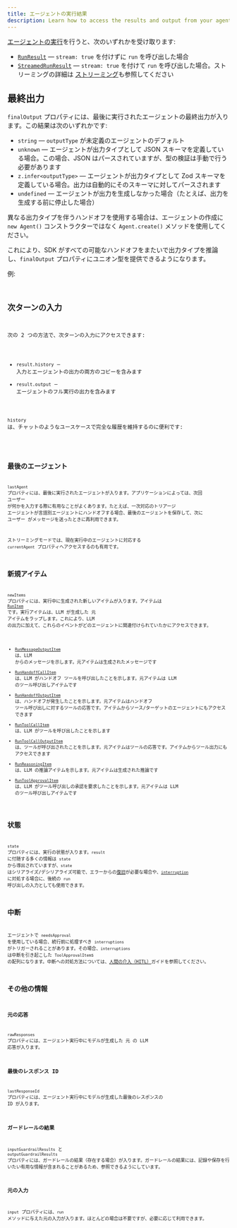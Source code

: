 ```yaml
---
title: エージェントの実行結果
description: Learn how to access the results and output from your agent run
---
```



[エージェントの実行](/openai-agents-js/ja/guides/running-agents)を行うと、次のいずれかを受け取ります:

- [`RunResult`](/openai-agents-js/openai/agents/classes/runresult) — `stream: true` を付けずに `run` を呼び出した場合
- [`StreamedRunResult`](/openai-agents-js/openai/agents/classes/streamedrunresult) — `stream: true` を付けて `run` を呼び出した場合。ストリーミングの詳細は [ストリーミング](/openai-agents-js/ja/guides/streaming)も参照してください

## 最終出力

`finalOutput` プロパティには、最後に実行されたエージェントの最終出力が入ります。この結果は次のいずれかです:

- `string` — `outputType` が未定義のエージェントのデフォルト
- `unknown` — エージェントが出力タイプとして JSON スキーマを定義している場合。この場合、JSON はパースされていますが、型の検証は手動で行う必要があります
- `z.infer<outputType>` — エージェントが出力タイプとして Zod スキーマを定義している場合。出力は自動的にそのスキーマに対してパースされます
- `undefined` — エージェントが出力を生成しなかった場合（たとえば、出力を生成する前に停止した場合）

異なる出力タイプを伴うハンドオフを使用する場合は、エージェントの作成に `new Agent()` コンストラクターではなく `Agent.create()` メソッドを使用してください。

これにより、SDK がすべての可能なハンドオフをまたいで出力タイプを推論し、`finalOutput` プロパティにユニオン型を提供できるようになります。

例:

<Code
  lang="typescript"
  code={handoffFinalOutputTypes}
  title="Handoff final output types"
/>

## 次ターンの入力

次の 2 つの方法で、次ターンの入力にアクセスできます:

- `result.history` — 入力とエージェントの出力の両方のコピーを含みます
- `result.output` — エージェントのフル実行の出力を含みます

`history` は、チャットのようなユースケースで完全な履歴を維持するのに便利です:

<Code lang="typescript" code={historyLoop} title="History loop" />

## 最後のエージェント

`lastAgent` プロパティには、最後に実行されたエージェントが入ります。アプリケーションによっては、次回 ユーザー が何かを入力する際に有用なことがよくあります。たとえば、一次対応のトリアージ エージェントが言語別エージェントにハンドオフする場合、最後のエージェントを保存して、次に ユーザー がメッセージを送ったときに再利用できます。

ストリーミングモードでは、現在実行中のエージェントに対応する `currentAgent` プロパティへアクセスするのも有用です。

## 新規アイテム

`newItems` プロパティには、実行中に生成された新しいアイテムが入ります。アイテムは [`RunItem`](/openai-agents-js/openai/agents/type-aliases/runitem) です。実行アイテムは、LLM が生成した 元 アイテムをラップします。これにより、LLM の出力に加えて、これらのイベントがどのエージェントに関連付けられていたかにアクセスできます。

- [`RunMessageOutputItem`](/openai-agents-js/openai/agents/classes/runmessageoutputitem) は、LLM からのメッセージを示します。元アイテムは生成されたメッセージです
- [`RunHandoffCallItem`](/openai-agents-js/openai/agents/classes/runhandoffcallitem) は、LLM がハンドオフ ツールを呼び出したことを示します。元アイテムは LLM のツール呼び出しアイテムです
- [`RunHandoffOutputItem`](/openai-agents-js/openai/agents/classes/runhandoffoutputitem) は、ハンドオフが発生したことを示します。元アイテムはハンドオフ ツール呼び出しに対するツールの応答です。アイテムからソース/ターゲットのエージェントにもアクセスできます
- [`RunToolCallItem`](/openai-agents-js/openai/agents/classes/runtoolcallitem) は、LLM がツールを呼び出したことを示します
- [`RunToolCallOutputItem`](/openai-agents-js/openai/agents/classes/runtoolcalloutputitem) は、ツールが呼び出されたことを示します。元アイテムはツールの応答です。アイテムからツール出力にもアクセスできます
- [`RunReasoningItem`](/openai-agents-js/openai/agents/classes/runreasoningitem) は、LLM の推論アイテムを示します。元アイテムは生成された推論です
- [`RunToolApprovalItem`](/openai-agents-js/openai/agents/classes/runtoolapprovalitem) は、LLM がツール呼び出しの承認を要求したことを示します。元アイテムは LLM のツール呼び出しアイテムです

## 状態

`state` プロパティには、実行の状態が入ります。`result` に付随する多くの情報は `state` から導出されていますが、`state` はシリアライズ/デシリアライズ可能で、エラーからの[復旧](/openai-agents-js/ja/guides/running-agents#exceptions)が必要な場合や、[`interruption`](#interruptions) に対処する場合に、後続の `run` 呼び出しの入力としても使用できます。

## 中断

エージェントで `needsApproval` を使用している場合、続行前に処理すべき `interruptions` がトリガーされることがあります。その場合、`interruptions` は中断を引き起こした `ToolApprovalItem`s の配列になります。中断への対処方法については、[人間の介入（HITL）](/openai-agents-js/ja/guides/human-in-the-loop)ガイドを参照してください。

## その他の情報

### 元の応答

`rawResponses` プロパティには、エージェント実行中にモデルが生成した 元 の LLM 応答が入ります。

### 最後のレスポンス ID

`lastResponseId` プロパティには、エージェント実行中にモデルが生成した最後のレスポンスの ID が入ります。

### ガードレールの結果

`inputGuardrailResults` と `outputGuardrailResults` プロパティには、ガードレールの結果（存在する場合）が入ります。ガードレールの結果には、記録や保存を行いたい有用な情報が含まれることがあるため、参照できるようにしています。

### 元の入力

`input` プロパティには、`run` メソッドに与えた元の入力が入ります。ほとんどの場合は不要ですが、必要に応じて利用できます。
